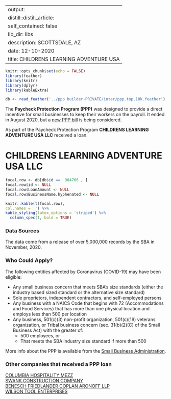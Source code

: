 
---
output:
  distill::distill_article:
    self_contained: false
    lib_dir: libs
description: SCOTTSDALE, AZ 
date: 12-10-2020
title: CHILDRENS LEARNING ADVENTURE USA 
---




```r
knitr::opts_chunk$set(echo = FALSE)
library(feather)
library(knitr)
library(dplyr)
library(kableExtra)

db <- read_feather('../ppp builder-PRIVATE/inter/ppp.top.10k.feather')

```



The **Paycheck Protection Program (PPP)** was designed to provide a direct incentive for small businesses to keep their workers on the payroll. It ended in August 2020, but a [new PPP bill](https://thehill.com/policy/finance/529092-bipartisan-support-for-new-ppp-loans-gains-momentum-in-congress) is being considered.

As part of the Paycheck Protection Program **CHILDRENS LEARNING ADVENTURE USA LLC** received a loan.


# CHILDRENS LEARNING ADVENTURE USA LLC 

```r
focal.row <- db[db$id ==  904766 , ]
focal.row$id <- NULL
focal.row$LoanAmount <- NULL
focal.row$BusinessName.hyphenated <- NULL

knitr::kable(t(focal.row), 
col.names = '') %>%
kable_styling(latex_options = 'striped') %>%
  column_spec(1, bold = TRUE)


```

### Data Sources

The data come from a release of over 5,000,000 records by the SBA in November, 2020.


### Who Could Apply?

The following entities affected by Coronavirus (COVID-19) may have been eligible:

+ Any small business concern that meets SBA’s size standards (either the industry based sized standard or the alternative size standard)
+ Sole proprietors, independent contractors, and self-employed persons
+ Any business with a NAICS Code that begins with 72 (Accommodations and Food Services) that has more than one physical location and employs less than 500 per location
+ Any business, 501(c)(3) non-profit organization, 501(c)(19) veterans organization, or Tribal business concern (sec. 31(b)(2)(C) of the Small Business Act) with the greater of:
  + 500 employees, or 
  + That meets the SBA industry size standard if more than 500


More info about the PPP is available from the [Small Business Administration](https://www.sba.gov/funding-programs/loans/coronavirus-relief-options/paycheck-protection-program).

 
### Other companies that received a PPP loan 
   
 [COLUMBIA HOSPITALITY MEZZ](/Paycheck-Protection-Program/1008595-COLUMBIA-HOSPITALITY-MEZZ) <br> [SWANK CONSTRUCTION COMPANY](/Paycheck-Protection-Program/4483967-SWANK-CONSTRUCTION-COMPANY) <br> [BENESCH FRIEDLANDER COPLAN ARONOFF LLP](/Paycheck-Protection-Program/521624-BENESCH-FRIEDLANDER-COPLAN-ARONOFF-LLP) <br> [WILSON TOOL ENTERPRISES](/Paycheck-Protection-Program/5062104-WILSON-TOOL-ENTERPRISES) <br>